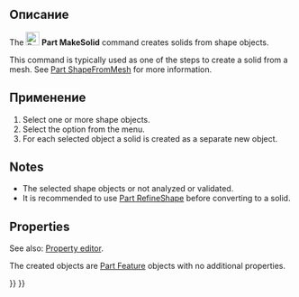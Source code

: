 <languages/>

<div class="mw-translate-fuzzy">
{{Docnav/ru
|[[Part_PointsFromMesh/ru|PointsFromMesh]]
|[[Part_ReverseShape/ru|Обратить нормали формы]]
|[[Part_Workbench/ru|Верстак Part]]
|IconL=Part_PointsFromMesh.svg
|IconR=Part_ReverseShape.svg
|IconC=Workbench_Part.svg
}}
</div>

<div class="mw-translate-fuzzy">
{{GuiCommand/ru
|Name/ru=Преобразовать в твердое тело
|Name=Part_MakeSolid
|MenuLocation=Part → Преобразовать в твердое тело
|Workbenches=[[Part_Workbench/ru|Part]]
}}
</div>

<span id="Description"></span>
==Описание== 

The [[Image:Part_MakeSolid.svg|24px]] '''Part MakeSolid''' command creates solids from shape objects.

This command is typically used as one of the steps to create a solid from a mesh. See [[Part_ShapeFromMesh#Usage|Part ShapeFromMesh]] for more information.

<span id="Usage"></span>
==Применение== 

# Select one or more shape objects.
# Select the {{MenuCommand|Part → [[Image:Part_MakeSolid.svg|16px]] Convert to solid}} option from the menu.
# For each selected object a solid is created as a separate new object.

==Notes==

* The selected shape objects or not analyzed or validated.
* It is recommended to use [[Part_RefineShape|Part RefineShape]] before converting to a solid.

==Properties==

See also: [[Property_editor|Property editor]].

The created objects are [[Part_Feature|Part Feature]] objects with no additional properties.


<div class="mw-translate-fuzzy">
{{Docnav/ru
|[[Part_PointsFromMesh/ru|PointsFromMesh]]
|[[Part_ReverseShape/ru|Обратить нормали формы]]
|[[Part_Workbench/ru|Верстак Part]]
|IconL=Part_PointsFromMesh.svg
|IconR=Part_ReverseShape.svg
|IconC=Workbench_Part.svg
}}
</div>

{{Part_Tools_navi{{#translation:}}}}
{{Userdocnavi{{#translation:}}}}